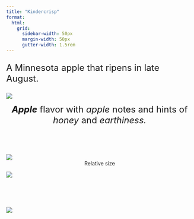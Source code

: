 ```yaml
---
title: "Kindercrisp"
format:
  html: 
    grid:
      sidebar-width: 50px
      margin-width: 50px
      gutter-width: 1.5rem
---
```


:::{style="font-size: x-large;"}
A Minnesota apple that ripens in late August.
:::

::: grid
::: g-col-5

![](img/transparentapples/kinder-crop.png)

:::{style="font-size: x-large;"}
<center><i><b>Apple</b></i> flavor with <i>apple</i> notes and hints of <i>honey</i> and <i>earthiness.</i></center><br>
:::

![](img/kinder-crop.jpg)
<center>Relative size</center>

:::

::: g-col-5

![](img/websitefigs/Apple_Kindercrisp.svg)

<br><br><br>

![](img/flavfigs/flavor_plot_Kindercrisp.svg)

:::
:::